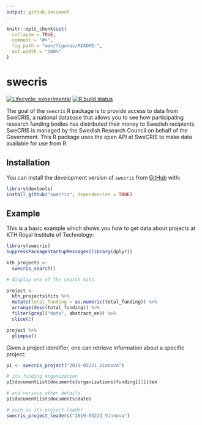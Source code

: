 ```yaml
---
output: github_document
---
```


<!-- README.md is generated from README.Rmd. Please edit that file -->

```r
knitr::opts_chunk$set(
  collapse = TRUE,
  comment = "#>",
  fig.path = "man/figures/README-",
  out.width = "100%"
)
```

# swecris

<!-- badges: start -->
[![Lifecycle: experimental](https://img.shields.io/badge/lifecycle-experimental-orange.svg)](https://www.tidyverse.org/lifecycle/#experimental)
[![R build status](https://github.com/KTH-Library/swecris/workflows/R-CMD-check/badge.svg)](https://github.com/KTH-Library/swecris/actions)
<!-- badges: end -->

The goal of the `swecris` R package is to provide access to data from SweCRIS, a national database that allows you to see how participating research funding bodies has distributed their money to Swedish recipients. SweCRIS is managed by the Swedish Research Council on behalf of the Government. This R package uses the open API at SweCRIS to make data available for use from R.

## Installation

You can install the development version of `swecris` from [GitHub](https://github.com/KTH-Library/swecris) with:

``` r
library(devtools)
install_github("swecris", dependencies = TRUE)
```

## Example

This is a basic example which shows you how to get data about projects at KTH Royal Institute of Technology:

```r
library(swecris)
suppressPackageStartupMessages(library(dplyr))

kth_projects <- 
  swecris_search()

# display one of the search hits

project <- 
  kth_projects$hits %>%
  mutate(total_funding = as.numeric(total_funding)) %>%
  arrange(desc(total_funding)) %>%
  filter(grepl("data", abstract_en)) %>%
  slice(2)

project %>%
  glimpse()

```

Given a project identifier, one can retrieve information about a specific project:

```r
p1 <- swecris_project("2019-05221_Vinnova")

# its funding organization
p1$documentList$documents$organizations$funding[[1]]$en

# and various other details
p1$documentList$documents$dates

# such as its project leader
swecris_project_leaders("2019-05221_Vinnova")
```

